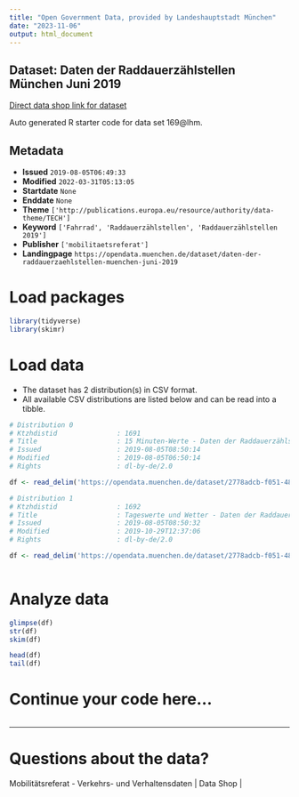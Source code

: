 ```yaml
---
title: "Open Government Data, provided by Landeshauptstadt München"
date: "2023-11-06"
output: html_document
---
```


## Dataset: Daten der Raddauerzählstellen München Juni 2019

[Direct data shop link for dataset](https://opendata.muenchen.de/dataset/daten-der-raddauerzaehlstellen-muenchen-juni-2019)

Auto generated R starter code for data set 169@lhm.

## Metadata

- **Issued** `2019-08-05T06:49:33`
- **Modified** `2022-03-31T05:13:05`
- **Startdate** `None`
- **Enddate** `None`
- **Theme** `['http://publications.europa.eu/resource/authority/data-theme/TECH']`
- **Keyword** `['Fahrrad', 'Raddauerzählstellen', 'Raddauerzählstellen 2019']`
- **Publisher** `['mobilitaetsreferat']`
- **Landingpage** `https://opendata.muenchen.de/dataset/daten-der-raddauerzaehlstellen-muenchen-juni-2019`


# Load packages

```r

library(tidyverse)
library(skimr)

```

# Load data

-   The dataset has 2 distribution(s) in CSV format.
-   All available CSV distributions are listed below and can be read into a tibble.

```r

# Distribution 0
# Ktzhdistid               : 1691
# Title                    : 15 Minuten-Werte - Daten der Raddauerzählstellen München Juni 2019
# Issued                   : 2019-08-05T08:50:14
# Modified                 : 2019-08-05T06:50:14
# Rights                   : dl-by-de/2.0

df <- read_delim('https://opendata.muenchen.de/dataset/2778adcb-f051-4837-adec-34dc19343f30/resource/87728670-5788-415a-9ed4-0bbb5a859c51/download/rad20190615min.csv')

# Distribution 1
# Ktzhdistid               : 1692
# Title                    : Tageswerte und Wetter - Daten der Raddauerzählstellen München Juni 2019
# Issued                   : 2019-08-05T08:50:32
# Modified                 : 2019-10-29T12:37:06
# Rights                   : dl-by-de/2.0

df <- read_delim('https://opendata.muenchen.de/dataset/2778adcb-f051-4837-adec-34dc19343f30/resource/422569b2-e753-4bfc-8e05-51b79c290cda/download/rad201906tageneu.csv')



```

# Analyze data

```r

glimpse(df)
str(df)
skim(df)

head(df)
tail(df)

```

# Continue your code here...

```r

```

------------------------------------------------------------------------

# Questions about the data?

Mobilitätsreferat - Verkehrs- und Verhaltensdaten | Data Shop | 
